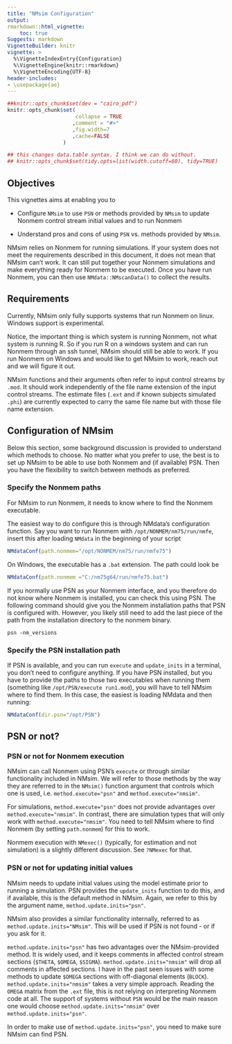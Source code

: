 ```yaml
---
title: "NMsim Configuration"
output:
rmarkdown::html_vignette:
    toc: true
Suggests: markdown
VignetteBuilder: knitr
vignette: >
  %\VignetteIndexEntry{Configuration}
  %\VignetteEngine{knitr::rmarkdown}
  %\VignetteEncoding{UTF-8}
header-includes:
- \usepackage{ae}
---
```


```r
##knitr::opts_chunk$set(dev = "cairo_pdf")
knitr::opts_chunk$set(
                      collapse = TRUE
                     ,comment = "#>"
                     ,fig.width=7
                     ,cache=FALSE
                  )

## this changes data.table syntax. I think we can do without.
## knitr::opts_chunk$set(tidy.opts=list(width.cutoff=60), tidy=TRUE)
```

## Objectives
This vignettes aims at enabling you to

* Configure `NMsim` to use `PSN` or methods provided by `NMsim` to update Nonmem control stream initial values and to run Nonmem

* Understand pros and cons of using `PSN` vs. methods provided by `NMsim`.


NMsim relies on Nonmem for running simulations. If your system does
not meet the requirements described in this document, it does not mean
that NMsim can't work. It can still put together your Nonmem
simulations and make everything ready for Nonmem to be executed. Once
you have run Nonmem, you can then use `NMdata::NMscanData()` to
collect the results.

## Requirements
Currently, NMsim only fully supports systems that run Nonmem on
linux. Windows support is experimental.

Notice, the important thing is which system is running Nonmem, not
what system is running R. So if you run R on a windows system and can
run Nonmem through an ssh tunnel, NMsim should still be able to
work. If you run Nonmem on Windows and would like to get NMsim to
work, reach out and we will figure it out.

NMsim functions and their arguments often refer to input control
streams by `.mod`. It should work independently of the file name
extension of the input control streams. The estimate files (`.ext` and
if known subjects simulated `.phi`) are currently expected to carry
the same file name but with those file name extension.

## Configuration of NMsim
Below this section, some background discussion is provided to understand which methods to choose. No matter what you prefer to use, the best is to set up NMsim to be able to use both Nonmem and (if available) PSN. Then you have the flexibility to switch between methods as preferred. 

### Specify the Nonmem paths
For NMsim to run Nonmem, it needs to know where to find the Nonmem
executable.

The easiest way to do configure this is through NMdata's configuration
function. Say you want to run Nonmem with `/opt/NONMEM/nm75/run/nmfe`,
insert this after loading `NMdata` in the beginning of your script

```r
NMdataConf(path.nonmem="/opt/NONMEM/nm75/run/nmfe75")
```

On Windows, the executable has a `.bat` extension. The path could look be

```r
NMdataConf(path.nonmem ="C:/nm75g64/run/nmfe75.bat")
```

If you normally use PSN as your Nonmem interface, and you therefore do not know where Nonmem is installed, you can check this using PSN. The following command should give you the Nonmem installation paths that PSN is configured with. However, you likely still need to add the last piece of the path from the installation directory to the nonmem binary.

```
psn -nm_versions
```

### Specify the PSN installation path
If PSN is available, and you can run `execute` and `update_inits` in a
terminal, you don't need to configure anything. If you have PSN
installed, but you have to provide the paths to those two executables
when running them (something like `/opt/PSN/execute run1.mod`), you
will have to tell NMsim where to find them. In this case, the easiest
is loading NMdata and then running:

```r
NMdataConf(dir.psn="/opt/PSN")
```




## PSN or not?
### PSN or not for Nonmem execution
NMsim can call Nonmem using PSN's `execute` or through similar
functionality included in NMsim. We will refer to those methods by
the way they are referred to in the `NMsim()` function argument that
controls which one is used, i.e. `method.execute="psn"` and
`method.execute="nmsim"`. 

For simulations, `method.execute="psn"` does not provide advantages
over `method.execute="nmsim"`. In contrast, there are simulation types
that will only work with `method.execute="nmsim"`. You need to tell
NMsim where to find Nonmem (by setting `path.nonmem`) for this to work.

Nonmem execution with `NMexec()` (typically, for estimation and not
simulation) is a slightly different discussion. See `?NMexec` for
that.

### PSN or not for updating initial values
NMsim needs to update initial values using the model estimate prior to
running a simulation. PSN provides the `update_inits` function to do
this, and if available, this is the default method in NMsim. Again, we
refer to this by the argument name, `method.update.inits="psn"`.

NMsim also provides a similar functionality internally, referred to as
`method.update.inits="NMsim"`. This will be used if PSN is not found -
or if you ask for it. 

`method.update.inits="psn"` has two advantages over the NMsim-provided
method. It is widely used, and it keeps comments in affected control
stream sections (`$THETA`, `$OMEGA`,
`$SIGMA`). `method.update.inits="nmsim"` will drop all comments in
affected sections. I have in the past seen issues with some methods to
update `$OMEGA` sections with off-diagonal elements
(`BLOCK`). `method.update.inits="nmsim"` takes a very simple
approach. Reading the `OMEGA` matrix from the `.ext` file, this is not
relying on interpreting Nonmem code at all. The support of systems
without `PSN` would be the main reason one would choose
`method.update.inits="nmsim"` over `method.update.inits="psn"`.

In order to make use of `method.update.inits="psn"`, you need to make
sure NMsim can find PSN.
